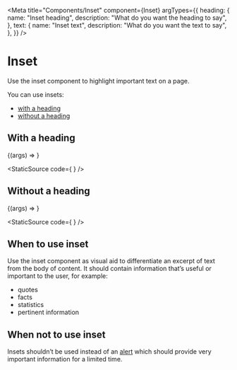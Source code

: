 
<Meta
    title="Components/Inset"
    component={Inset}
    argTypes={{
        heading: {
            name: "Inset heading",
            description: "What do you want the heading to say",
        },
        text: {
            name: "Inset text",
            description: "What do you want the text to say",
        },
    }}
/>

# Inset

Use the inset component to highlight important text on a page.

You can use insets:

- [with a heading](#with-a-heading)
- [without a heading](#without-a-heading)

## With a heading

<Canvas>
    <Story
        name="Inset"
        args={{
            heading: "There are over 260 grit bins.",
            text: "Use the salt in the grit bins provided by us to clear snow and ice from public roads and pavements. It's illegal and irresponsible to use this salt on your private property and driveways.",
        }}
    >
        {(args) => <Inset {...args} />}
    </Story>
</Canvas>

<StaticSource code={
    <Inset
        heading="There are over 260 grit bins."
        text="Use the salt in the grit bins provided by us to clear snow and ice from public roads and pavements. It's illegal and irresponsible to use this salt on your private property and driveways."
    />
} />

## Without a heading

<Canvas>
    <Story
        name="Inset without heading"
        args={{
            text: "It can only be completed if you have already been assessed as needing care and support.",
        }}
    >
        {(args) => <Inset {...args} />}
    </Story>
</Canvas>

<StaticSource code={
    <Inset
        text="It can only be completed if you have already been assessed as needing care and support."
    />
} />

## When to use inset

Use the inset component as visual aid to differentiate an excerpt of text from the body of content. It should contain information that’s useful or important to the user, for example:

- quotes
- facts
- statistics
- pertinent information

## When not to use inset

Insets shouldn’t be used instead of an [alert](?path=/docs/components-alert--info) which should provide very important information for a limited time.
